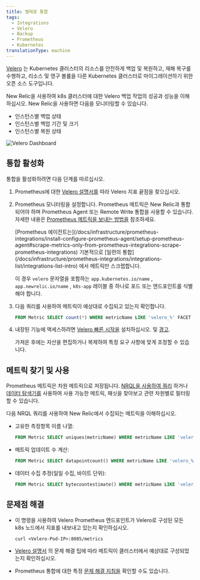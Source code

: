 ```yaml
---
title: 벨레로 통합
tags:
  - Integrations
  - Velero
  - Backup
  - Prometheus
  - Kubernetes
translationType: machine
---
```



[Velero](https://velero.io/) 는 Kubernetes 클러스터의 리소스를 안전하게 백업 및 복원하고, 재해 복구를 수행하고, 리소스 및 영구 볼륨을 다른 Kubernetes 클러스터로 마이그레이션하기 위한 오픈 소스 도구입니다.

New Relic을 사용하여 k8s 클러스터에 대한 Velero 백업 작업의 성공과 성능을 이해하십시오. New Relic을 사용하면 다음을 모니터링할 수 있습니다.

* 인스턴스별 백업 상태
* 인스턴스별 백업 기간 및 크기
* 인스턴스별 복원 상태

<img
  title="Velero Dashboard"
  alt="Velero Dashboard"
  src={kubernetesVeleroDashboard}
/>

## 통합 활성화

통합을 활성화하려면 다음 단계를 따르십시오.

1. Prometheus에 대한 [Velero 설명서를](https://velero.io/docs/main/run-locally/#3-start-the-velero-server-locally) 따라 Velero 지표 끝점을 찾으십시오.

2. Prometheus 모니터링을 설정합니다. Prometheus 메트릭은 New Relic과 통합되어야 하며 Prometheus Agent 또는 Remote Write 통합을 사용할 수 있습니다. 자세한 내용은 [Prometheus 메트릭을 보내는 방법을](/docs/infrastructure/prometheus-integrations/get-started/send-prometheus-metric-data-new-relic/) 참조하세요.

   <Callout variant="important">
     [Prometheus 에이전트는](/docs/infrastructure/prometheus-integrations/install-configure-prometheus-agent/setup-prometheus-agent#scrape-metrics-only-from-prometheus-integrations-scrape-prometheus-integrations) 기본적으로 [일련의 통합](/docs/infrastructure/prometheus-integrations/integrations-list/integrations-list-intro) 에서 메트릭만 스크랩합니다.

     이 경우 `velero` 문자열을 포함하는 `app.kubernetes.io/name` , `app.newrelic.io/name` , `k8s-app` 레이블 중 하나로 포드 또는 엔드포인트를 식별해야 합니다.
   </Callout>

3. 다음 쿼리를 사용하여 메트릭이 예상대로 수집되고 있는지 확인합니다.

   ```sql
   FROM Metric SELECT count(*) WHERE metricName LIKE 'velero_%' FACET metricName LIMIT MAX
   ```

4. 내장된 기능에 액세스하려면 [Velero 빠른 시작을](https://newrelic.com/instant-observability/velero-prometheus) 설치하십시오. <InlinePopover type="dashboards"/>및 [경고](/docs/alerts-applied-intelligence/new-relic-alerts/learn-alerts/introduction-alerts/).

   가져온 후에는 자산을 편집하거나 복제하여 특정 요구 사항에 맞게 조정할 수 있습니다.

## 메트릭 찾기 및 사용

Prometheus 메트릭은 차원 메트릭으로 저장됩니다. [NRQL을 사용하여 쿼리](/docs/telemetry-data-platform/get-data/apis/query-metric-data-type/) 하거나 [데이터 탐색기를](/docs/query-your-data/explore-query-data/browse-data/introduction-data-explorer/) 사용하여 사용 가능한 메트릭, 패싯을 찾아보고 관련 차원별로 필터링할 수 있습니다.

다음 NRQL 쿼리를 사용하여 New Relic에서 수집되는 메트릭을 이해하십시오.

* 고유한 측정항목 이름 나열:

  ```sql
  FROM Metric SELECT uniques(metricName) WHERE metricName LIKE 'velero_%' LIMIT MAX
  ```

* 메트릭 업데이트 수 계산:

  ```sql
  FROM Metric SELECT datapointcount() WHERE metricName LIKE 'velero_%' LIMIT MAX
  ```

* 데이터 수집 추정(일일 수집, 바이트 단위):

  ```sql
  FROM Metric SELECT bytecountestimate() WHERE metricName LIKE 'velero_%' SINCE 1 day ago
  ```

## 문제점 해결

* 이 명령을 사용하여 Velero Prometheus 엔드포인트가 Velero로 구성된 모든 k8s 노드에서 지표를 내보내고 있는지 확인하십시오.

  ```
  curl <Velero-Pod-IP>:8085/metrics
  ```

* [Velero 설명서](https://velero.io/docs/main/troubleshooting/#velero-is-not-publishing-prometheus-metrics) 의 문제 해결 팁에 따라 메트릭이 클러스터에서 예상대로 구성되었는지 확인하십시오.

* Prometheus 통합에 대한 특정 [문제 해결 지침을](/docs/infrastructure/prometheus-integrations/install-configure-prometheus-agent/troubleshooting-guide/) 확인할 수도 있습니다.